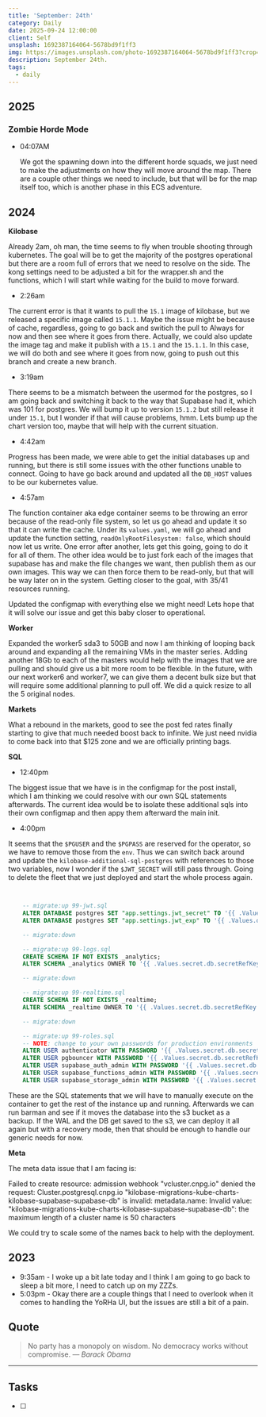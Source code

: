 ```yaml
---
title: 'September: 24th'
category: Daily
date: 2025-09-24 12:00:00
client: Self
unsplash: 1692387164064-5678bd9f1ff3
img: https://images.unsplash.com/photo-1692387164064-5678bd9f1ff3?crop=entropy&cs=srgb&fm=jpg&ixid=MnwzNjM5Nzd8MHwxfHJhbmRvbXx8fHx8fHx8fDE2ODE3NDg2ODY&ixlib=rb-4.0.3&q=85
description: September 24th. 
tags:
  - daily
---
```



## 2025

### Zombie Horde Mode

-   04:07AM

    We got the spawning down into the different horde squads, we just need to make the adjustments on how they will move around the map.
    There are a couple other things we need to include, but that will be for the map itself too, which is another phase in this ECS adventure.

## 2024

**Kilobase**

Already 2am, oh man, the time seems to fly when trouble shooting through kubernetes.
The goal will be to get the majority of the postgres operational but there are a room full of errors that we need to resolve on the side.
The kong settings need to be adjusted a bit for the wrapper.sh and the functions, which I will start while waiting for the build to move forward.

- 2:26am

The current error is that it wants to pull the `15.1` image of kilobase, but we released a specific image called `15.1.1`.
Maybe the issue might be because of cache, regardless, going to go back and switich the pull to Always for now and then see where it goes from there.
Actually, we could also update the image tag and make it publish with a `15.1` and the `15.1.1`.
In this case, we will do both and see where it goes from now, going to push out this branch and create a new branch.

- 3:19am

There seems to be a mismatch between the usermod for the postgres, so I am going back and switching it back to the way that Supabase had it, which was 101 for postgres.
We will bump it up to version `15.1.2` but still release it under `15.1`, but I wonder if that will cause problems, hmm.
Lets bump up the chart version too, maybe that will help with the current situation.

- 4:42am

Progress has been made, we were able to get the initial databases up and running, but there is still some issues with the other functions unable to connect.
Going to have go back around and updated all the `DB_HOST` values to be our kubernetes value.

- 4:57am

The function container aka edge container seems to be throwing an error because of the read-only file system, so let us go ahead and update it so that it can write the cache.
Under its `values.yaml`, we will go ahead and update the function setting, `readOnlyRootFilesystem: false`, which should now let us write.
One error after another, lets get this going, going to do it for all of them.
The other idea would be to just fork each of the images that supabase has and make the file changes we want, then publish them as our own images.
This way we can then force them to be read-only, but that will be way later on in the system.
Getting closer to the goal, with 35/41 resources running.

Updated the configmap with everything else we might need! Lets hope that it will solve our issue and get this baby closer to operational.


**Worker**

Expanded the worker5 sda3 to 50GB and now I am thinking of looping back around and expanding all the remaining VMs in the master series.
Adding another 18Gb to each of the masters would help with the images that we are pulling and should give us a bit more room to be flexible.
In the future, with our next worker6 and worker7, we can give them a decent bulk size but that will require some additional planning to pull off.
We did a quick resize to all the 5 original nodes.

**Markets**

What a rebound in the markets, good to see the post fed rates finally starting to give that much needed boost back to infinite.
We just need nvidia to come back into that $125 zone and we are officially printing bags.

**SQL**

- 12:40pm

The biggest issue that we have is in the configmap for the post install, which I am thinking we could resolve with our own SQL statements afterwards.
The current idea would be to isolate these additional sqls into their own configmap and then appy them afterward the main init.

- 4:00pm

It seems that the `$PGUSER` and the `$PGPASS` are reserved for the operator, so we have to remove those from the `env`.
Thus we can switch back around and update the `kilobase-additional-sql-postgres` with references to those two variables, now I wonder if the `$JWT_SECRET` will still pass through.
Going to delete the fleet that we just deployed and start the whole process again.

```SQL


    -- migrate:up 99-jwt.sql
    ALTER DATABASE postgres SET "app.settings.jwt_secret" TO '{{ .Values.secret.jwt.secretRefKey.secret }}';
    ALTER DATABASE postgres SET "app.settings.jwt_exp" TO '{{ .Values.db.environment.JWT_EXP | default "3600" }}';

    -- migrate:down

    -- migrate:up 99-logs.sql
    CREATE SCHEMA IF NOT EXISTS _analytics;
    ALTER SCHEMA _analytics OWNER TO '{{ .Values.secret.db.secretRefKey.username }}';

    -- migrate:down

    -- migrate:up 99-realtime.sql
    CREATE SCHEMA IF NOT EXISTS _realtime;
    ALTER SCHEMA _realtime OWNER TO '{{ .Values.secret.db.secretRefKey.username }}';

    -- migrate:down

    -- migrate:up 99-roles.sql
    -- NOTE: change to your own passwords for production environments
    ALTER USER authenticator WITH PASSWORD '{{ .Values.secret.db.secretRefKey.password }}';
    ALTER USER pgbouncer WITH PASSWORD '{{ .Values.secret.db.secretRefKey.password }}';
    ALTER USER supabase_auth_admin WITH PASSWORD '{{ .Values.secret.db.secretRefKey.password }}';
    ALTER USER supabase_functions_admin WITH PASSWORD '{{ .Values.secret.db.secretRefKey.password }}';
    ALTER USER supabase_storage_admin WITH PASSWORD '{{ .Values.secret.db.secretRefKey.password }}';

```

These are the SQL statements that we will have to manually execute on the container to get the rest of the instance up and running.
Afterwards we can run barman and see if it moves the database into the s3 bucket as a backup.
If the WAL and the DB get saved to the s3, we can deploy it all again but with a recovery mode, then that should be enough to handle our generic needs for now.

**Meta**

The meta data issue that I am facing is:

Failed to create resource: admission webhook "vcluster.cnpg.io" denied the request: 
Cluster.postgresql.cnpg.io "kilobase-migrations-kube-charts-kilobase-supabase-supabase-db" is invalid:
metadata.name: Invalid value: "kilobase-migrations-kube-charts-kilobase-supabase-supabase-db": the maximum length of a cluster name is 50 characters

We could try to scale some of the names back to help with the deployment.

## 2023
- 9:35am - I woke up a bit late today and I think I am going to go back to sleep a bit more, I need to catch up on my ZZZs.
- 5:03pm - Okay there are a couple things that I need to overlook when it comes to handling the YoRHa UI, but the issues are still a bit of a pain.

## Quote

> No party has a monopoly on wisdom. No democracy works without compromise.
> — <cite>Barack Obama</cite>

---

## Tasks

- [ ]